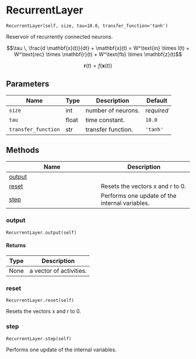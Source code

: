 # RecurrentLayer { #water_tank.RecurrentLayer }

`RecurrentLayer(self, size, tau=10.0, transfer_function='tanh')`

Reservoir of recurrently connected neurons.

$$\tau \, \frac{d \mathbf{x}(t)}{dt} + \mathbf{x}(t) = W^\text{in} \times I(t) + W^\text{rec} \times \mathbf{r}(t) + W^\text{fb} \times \mathbf{z}(t)$$
    
$$\mathbf{r}(t) = f(\mathbf{x}(t))$$

## Parameters

| Name                | Type   | Description        | Default    |
|---------------------|--------|--------------------|------------|
| `size`              | int    | number of neurons. | _required_ |
| `tau`               | float  | time constant.     | `10.0`     |
| `transfer_function` | str    | transfer function. | `'tanh'`   |

## Methods

| Name | Description |
| --- | --- |
| [output](#water_tank.RecurrentLayer.output) |  |
| [reset](#water_tank.RecurrentLayer.reset) | Resets the vectors x and r to 0. |
| [step](#water_tank.RecurrentLayer.step) | Performs one update of the internal variables. |

### output { #water_tank.RecurrentLayer.output }

`RecurrentLayer.output(self)`

#### Returns

| Type   | Description             |
|--------|-------------------------|
| None   | a vector of activities. |

### reset { #water_tank.RecurrentLayer.reset }

`RecurrentLayer.reset(self)`

Resets the vectors x and r to 0.

### step { #water_tank.RecurrentLayer.step }

`RecurrentLayer.step(self)`

Performs one update of the internal variables.